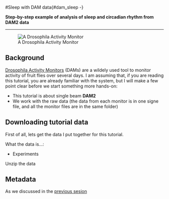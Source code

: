#Sleep with DAM data{#dam_sleep -}

**Step-by-step example of analysis of sleep and circadian rhythm from DAM2 data**

---------------------------

![A Drosophila Activity Monitor](assets/dam.jpg)

## Background{-}
[Drosophila Activity Monitors](http://www.trikinetics.com/) (DAMs) are a wildely used tool to monitor activity of fruit flies over several days.
I am assuming that, if you are reading this tutorial, you are already familiar with the system, but I will make a few point clear before we start something more hands-on:

* This tutorial is about single beam **DAM2**
* We work with the raw data (the data from each monitor is in one signe file, and all the monitor files are in the same folder)


## Downloading tutorial data{-}

First of all, lets get the data I put together for this tutorial.

What the data is...:

* Experiments

Unzip the data


## Metadata{-}

As we discussed in the [previous sesion](metadata.html)

